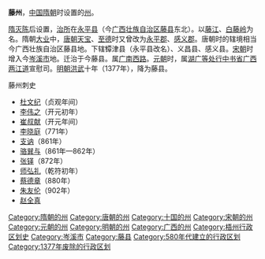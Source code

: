 '''藤州'''，[[中国|中国]][[隋朝|隋朝]]时设置的[[州|州]]。

[[隋灭陈|隋灭陈]]后设置，[[治所|治所]]在[[永平县_(隋朝)|永平县]]（今[[广西壮族自治区|广西壮族自治区]][[藤县|藤县]]东北）。以[[藤江|藤江]]、[[白藤岭|白藤岭]]为名。隋朝[[大业_(年号)|大业]]中，[[唐朝|唐朝]][[天宝_(唐朝)|天宝]]、[[至德_(唐朝)|至德]]时又曾改为[[永平郡|永平郡]]、[[感义郡|感义郡]]。唐朝时的辖境相当今广西壮族自治区藤县地。下辖镡津县（永平县改名）、义昌县、感义县。[[宋朝|宋朝]]时增入今[[岑溪市|岑溪市]]地。迁治于今藤县。属[[广南西路|广南西路]]。[[元朝|元朝]]时，属[[湖广等处行中书省|湖广等处行中书省]][[广西两江道|广西两江道]]宣慰司。[[明朝|明朝]][[洪武|洪武]]十年（1377年），降为藤县。 

;藤州刺史
* [[杜文纪|杜文纪]]（贞观年间）
* [[李伟之|李伟之]]（开元初年）
* [[崔叔献|崔叔献]]（开元年间）
* [[李晓庭|李晓庭]]（771年）
* [[支讷|支讷]]（861年）
* [[骆巽与|骆巽与]]（861年—862年）
* [[张铎|张铎]]（872年）
* [[师弘礼|师弘礼]]（乾符初年）
* [[蔡德章|蔡德章]]（880年）
* [[朱友伦|朱友伦]]（902年）
* [[赵全真|赵全真]]
{{隋朝行政区划|nocat}}
{{唐朝行政区划|nocat}}
{{十國行政區劃|nocat}}
{{北宋行政區劃|nocat}}
{{南宋行政區劃|nocat}}
{{元朝行政區劃|nocat}}
{{广西行政区划小作品}}
{{DEFAULTSORT:T}}
[[Category:隋朝的州|Category:隋朝的州]] 
[[Category:唐朝的州|Category:唐朝的州]]
[[Category:十国的州|Category:十国的州]]
[[Category:宋朝的州|Category:宋朝的州]]
[[Category:元朝的州|Category:元朝的州]]
[[Category:明朝的州|Category:明朝的州]]
[[Category:广西的州|Category:广西的州]]
[[Category:梧州行政区划史|Category:梧州行政区划史]]
[[Category:岑溪市|Category:岑溪市]]
[[Category:藤县|Category:藤县]]
[[Category:580年代建立的行政区划|Category:580年代建立的行政区划]]
[[Category:1377年废除的行政区划|Category:1377年废除的行政区划]]